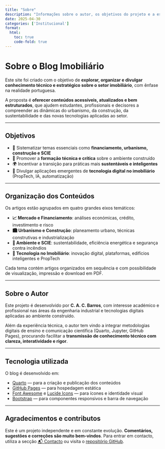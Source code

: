 ```yaml
---
title: "Sobre"
description: "Informações sobre o autor, os objetivos do projeto e a estrutura do site."
date: 2025-04-30
categories: ['Institucional']
format:
  html:
    toc: true
    code-fold: true
---
```


# Sobre o Blog Imobiliário

Este site foi criado com o objetivo de **explorar, organizar e divulgar conhecimento técnico e estratégico sobre o setor imobiliário**, com ênfase na realidade portuguesa.

A proposta é **oferecer conteúdos acessíveis, atualizados e bem estruturados**, que ajudem estudantes, profissionais e decisores a compreender as dinâmicas do urbanismo, da construção, da sustentabilidade e das novas tecnologias aplicadas ao setor.

---

## Objetivos

- 📘 Sistematizar temas essenciais como **financiamento, urbanismo, construção e SCIE**
- 🧠 Promover a **formação técnica e crítica** sobre o ambiente construído
- 🌍 Incentivar a transição para práticas mais **sustentáveis e inteligentes**
- 🤖 Divulgar aplicações emergentes de **tecnologia digital no imobiliário** (PropTech, IA, automatização)

---

## Organização dos Conteúdos

Os artigos estão agrupados em quatro grandes eixos temáticos:

- **📈 Mercado e Financiamento**: análises económicas, crédito, investimento e risco
- **🏙️ Urbanismo e Construção**: planeamento urbano, técnicas construtivas e industrialização
- **🌿 Ambiente e SCIE**: sustentabilidade, eficiência energética e segurança contra incêndios
- **🤖 Tecnologia no Imobiliário**: inovação digital, plataformas, edifícios inteligentes e PropTech

Cada tema contém artigos organizados em sequência e com possibilidade de visualização, impressão e download em PDF.

---

## Sobre o Autor

Este projeto é desenvolvido por **C. A. C. Barros**, com interesse académico e profissional nas áreas da engenharia industrial e tecnologias digitais aplicadas ao ambiente construído.

Além da experiência técnica, o autor tem vindo a integrar metodologias digitais de ensino e comunicação científica (Quarto, Jupyter, GitHub Pages), procurando facilitar a **transmissão de conhecimento técnico com clareza, interatividade e rigor**.

---

## Tecnologia utilizada

O blog é desenvolvido em:

- [Quarto](https://quarto.org) — para a criação e publicação dos conteúdos
- [GitHub Pages](https://pages.github.com) — para hospedagem estática
- [Font Awesome](https://fontawesome.com) e [Lucide Icons](https://lucide.dev) — para ícones e identidade visual
- [Bootstrap](https://getbootstrap.com) — para componentes responsivos e barra de navegação

---

## Agradecimentos e contributos

Este é um projeto independente e em constante evolução. **Comentários, sugestões e correções são muito bem-vindos**. Para entrar em contacto, utiliza a secção [📬 Contacto](contacto.qmd) ou visita o [repositório GitHub](https://github.com/cacbarros/imobiliario).

